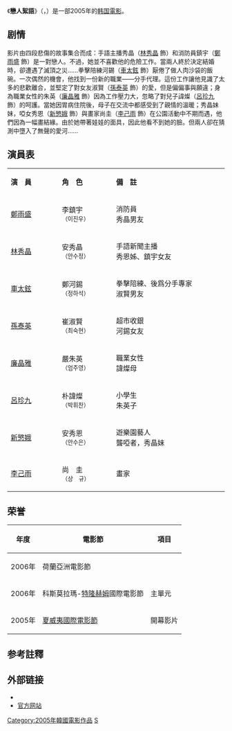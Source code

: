 {{Otheruses|subject=2005年韓國電影|other=其他主題|戀人絮語 (消歧義)}}
{{noteTA
|T = zh-cn:悲伤电影; zh-hk:真的愛你; zh-tw:戀人絮語;
|1 = zh-cn:悲伤电影; zh-hk:真的愛你; zh-tw:戀人絮語;
}}

{{Infobox Film
|name        = 戀人絮語<br />새드 무비
|image       = Sad Movie poster 1.jpeg
|caption     = 戀人絮語海報
|director    = [[權鍾觀|權鍾觀]]<small>（권종관）</small>
|producer    = 
|writer      = [[黃聖九|黃聖九]]<small>（황성구）</small><br />權鍾觀<small>（권종관）</small>
|starring    = [[鄭雨盛|鄭雨盛]]、[[林秀晶|林秀晶]]、[[車太鉉|車太鉉]]、[[孫泰英|孫泰英]]<br />[[廉晶雅|廉晶雅]]、[[呂珍九|呂珍九]]、[[新慜娥|新慜娥]]、[[李己雨|李己雨]]
|music       = [[趙東益|趙東益]]<small>（조동익）</small>
|cinematography =金秉瑞<small>（김병서）</small>
|distributor = Lotte Entertainment
|released    = {{KOR}} 2005年10月20日<br />{{JPN}} 2006年11月11日
|runtime     = 108分钟
|country     = {{KOR}}
|language    = [[韓语|韓语]]
|budget      = 30億[[KRW|KRW]]<ref>[http://sports.hankooki.com/lpage/cinet/200510/sp2005101319365258470.htm '새드무비' 개봉도 안했는데 '본전'], 스포츠한국</ref>
|imdb_id     = 0475711
|cn_name     = 悲伤电影
|hk_name     = 真的愛你
|tw_name     = 戀人絮語 
}}
《'''戀人絮語'''》（{{lang-ko|'''새드 무비'''}}，{{lang-en|'''''Sad Movie'''''}}）是一部2005年的[[韩国|韩国]][[韓國电影|電影]]。

== 剧情 ==
影片由四段悲傷的故事集合而成：手語主播秀晶（[[林秀晶|林秀晶]] 飾）和消防員鎮宇（[[鄭雨盛|鄭雨盛]] 飾）是一對戀人。不過，她並不喜歡他的危險工作。當兩人終於決定結婚時，卻遭遇了滅頂之災……拳擊陪練河錫（[[車太鉉|車太鉉]] 飾）厭倦了做人肉沙袋的飯碗。一次偶然的機會，他找到一份新的職業——分手代理。這份工作讓他見識了太多的悲歡離合，並堅定了對女友淑賢（[[孫泰英|孫泰英]] 飾）的愛，但是偏偏事與願違；身為職業女性的朱英（[[廉晶雅|廉晶雅]] 飾）因為工作壓力大，忽略了對兒子諱燦（[[呂珍九|呂珍九]] 飾）的呵護。當她因胃病住院後，母子在交流中都感受到了親情的溫暖；秀晶妹妹，啞女秀恩（[[新慜娥|新慜娥]] 飾）與畫家尚圭（[[李己雨|李己雨]] 飾）在公園活動中不期而遇，他們因為一幅畫結緣。由於她帶著娃娃的面具，因此他看不到她的臉。但兩人卻在猜測中墮入了無聲的愛河……

== 演員表 ==
{|class="wikitable" width="57%" style="font-size:85%;"
|- style="background:cornflowerblue; color:white" align=center
|style="width:2%"|'''演　員'''
|style="width:2%"|'''角　色'''
|style="width:6%"|'''備　註'''
|-align=center 
|[[鄭雨盛|鄭雨盛]]||李鎮宇<br><small>（이진우）</small>||消防員<br>秀晶男友

|-align=center 
|[[林秀晶|林秀晶]]||安秀晶<br><small>（안수정）</small>||手語新聞主播<br>秀恩姊、鎮宇女友

|-align=center 
|[[車太鉉|車太鉉]]||鄭河錫<br><small>（정하석）</small>||拳擊陪練、後爲分手專家<br>淑賢男友

|-align=center 
|[[孫泰英|孫泰英]]||崔淑賢<br><small>（최숙현）</small> ||超市收銀<br>河錫女友

|-align=center 
|[[廉晶雅|廉晶雅]]||嚴朱英<br><small>（엄주영）</small> ||職業女性<br>諱燦母

|-align=center 
|[[呂珍九|呂珍九]]||朴諱燦<br><small>（박휘찬）</small> ||小學生<br>朱英子

|-align=center 
|[[新慜娥|新慜娥]]||安秀恩<br><small>（안수은）</small> ||遊樂園藝人<br>聾啞者，秀晶妹

|-align=center 
|[[李己雨|李己雨]]||尚　圭<br><small>（상　규）</small> ||畫家
|}

== 荣誉 ==
{| class="wikitable"
! 年度 !! 電影節 !! 項目
|-
| 2006年 || 荷蘭亞洲電影節|| 
|-
| 2006年 || 科斯莫拉瑪-[[特隆赫姆|特隆赫姆]]國際電影節|| 主單元
|-
| 2005年 || [[夏威夷國際電影節|夏威夷國際電影節]]|| 開幕影片
|}

==参考註釋==
<div class="references-small">
<references />
</div>

== 外部链接 ==
*{{imdb title|0475711}}
*[https://web.archive.org/web/20140603180819/http://dongmakgol2005.co.kr/ 官方网站]

[[Category:2005年韓國電影作品|Category:2005年韓國電影作品]]
[[Category:韓語電影|S]]